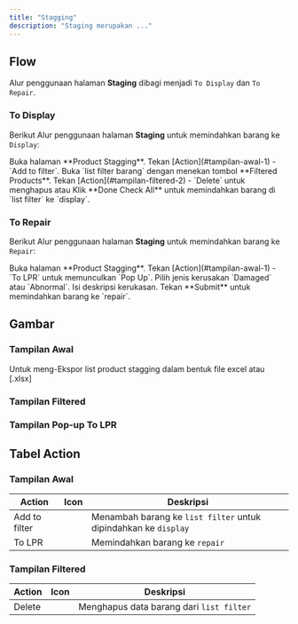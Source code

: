 ```yaml
---
title: "Stagging"
description: "Staging merupakan ..."
---
```


## Flow

Alur penggunaan halaman **Staging** dibagi menjadi `To Display` dan `To Repair`.

### To Display

Berikut Alur penggunaan halaman **Staging** untuk memindahkan barang ke `Display`:

<Steps>
  <Step>
    Buka halaman **Product Stagging**.
  </Step>

  <Step>
    Tekan [<BU>Action</BU>](#tampilan-awal-1) - `Add to filter`.
  </Step>
  
  <Step>
    Buka `list filter barang` dengan menekan tombol **Filtered Products**.
  </Step>

  <Step>
    Tekan [<BU>Action</BU>](#tampilan-filtered-2) - `Delete` untuk menghapus atau Klik **Done Check All** untuk memindahkan barang di `list filter` ke `display`.
  </Step>
</Steps>

### To Repair

Berikut Alur penggunaan halaman **Staging** untuk memindahkan barang ke `Repair`:

<Steps>
  <Step>
    Buka halaman **Product Stagging**.
  </Step>

  <Step>
    Tekan [<BU>Action</BU>](#tampilan-awal-1) - `To LPR` untuk memunculkan `Pop Up`.
  </Step>
  
  <Step>
    Pilih jenis kerusakan `Damaged` atau `Abnormal`.
  </Step>
  
  <Step>
    Isi deskripsi kerukasan.
  </Step>

  <Step>
    Tekan **Submit** untuk memindahkan barang ke `repair`.
  </Step>
</Steps>

## Gambar

### Tampilan Awal

<ImageZoom src="/image/inbound/stagging-to-display/a-1.png" width={3276} height={2018} alt="Inbound Form Apk" className="rounded-lg m-0" />

<Callout title="Ekspor Data">
  Untuk meng-Ekspor list product stagging dalam bentuk file excel atau [.xlsx]
</Callout>

### Tampilan Filtered

<ImageZoom src="/image/inbound/stagging-to-display/b-1.png" width={3276} height={2018} alt="Inbound Form Apk" className="rounded-lg m-0" />

### Tampilan Pop-up To LPR

<ImageZoom src="/image/inbound/stagging-to-display/c-1.png" width={450} height={293} alt="Inbound Form Apk" className="rounded-lg m-0" />

## Tabel Action

### Tampilan Awal

| Action        | Icon            | Deskripsi                                                        |
|---------------|-----------------|------------------------------------------------------------------|
| Add to filter | <PlusCircle />  | Menambah barang ke `list filter` untuk dipindahkan ke `display`  |
| To LPR        | <Drill />       | Memindahkan barang ke `repair`                                   |

### Tampilan Filtered

| Action        | Icon       | Deskripsi                                |
|---------------|------------|------------------------------------------|
| Delete        | <Trash2 /> | Menghapus data barang dari `list filter` |


